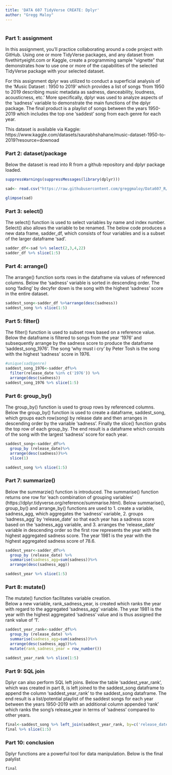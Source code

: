 ---
title: 'DATA 607 TidyVerse CREATE: Dplyr'
author: "Gregg Maloy"
---
#

## {.tabset}
### Part 1: assignment 
In this assignment, you’ll practice collaborating around a code project with 
GitHub.  Using one or more TidyVerse packages, and any dataset from fivethirtyeight.com
or Kaggle, create a programming sample “vignette” that demonstrates how to use one or
more of the capabilities of the selected TidyVerse package with your selected dataset.

For this assignment dplyr was utilized to conduct a superficial analysis of the 'Music
Dataset : 1950 to 2019' which provides a list of songs 'from 1950 to 2019 describing
music metadata as sadness, danceability, loudness, acousticness, etc.'  More
specifically, dplyr was used to analyze aspects of the 'sadness' variable to demonstrate
the main functions of the dplyr package.  The final product is a playlist of songs between the years 1950-2019 which includes the top one 'saddest' song from each genre for each year.  

This dataset is available via Kaggle: 
https://www.kaggle.com/datasets/saurabhshahane/music-dataset-1950-to-2019?resource=downoad    

\newpage    
### Part 2: dataset/package
Below the dataset is read into R from a github repository and dplyr package loaded.
```{r}
suppressWarnings(suppressMessages(library(dplyr)))

sad<- read.csv("https://raw.githubusercontent.com/greggmaloy/Data607_R/main/20230406_MUSIC.csv", na.strings=c("","NA"))

glimpse(sad)
```
\newpage
### Part 3: select() 
The select() function is used to select variables by name and index number.
Select() also allows the variable to be renamed.
The below code produces a new data frame, sadder_df, which consists of four variables and is a subset of the larger dataframe 'sad'.
```{r}
sadder_df<-sad %>% select(2,3,4,22) 
sadder_df %>% slice(1:5)
```
\newpage
### Part 4: arrange() 
The arrange() function sorts rows in the dataframe via values of referenced
columns. Below the 'sadness' variable is sorted in descending order.  The song 'fading' by decyfer down is the song with the highest 'sadness' score in the entire dataset.
```{r}
saddest_song<-sadder_df %>%arrange(desc(sadness))
saddest_song %>% slice(1:5)
```
\newpage
### Part 5: filter() 
The filter() function is used to subset rows based on a reference value.
Below the dataframe is filtered to songs from the year '1976' and subsequently arrange by the sadness score to produce the dataframe 'saddest_song_1976'. The song 'why must i cry' by Peter Tosh is the song with the highest 'sadness' score in 1976.
```{r}
#unique(sad$genre)
saddest_song_1976<-sadder_df%>% 
  filter(release_date %in% c('1976')) %>% 
  arrange(desc(sadness))
saddest_song_1976 %>% slice(1:5)
```


\newpage
### Part 6: group_by() 
The group_by() function is used to group rows by referenced columns.  Below the group_by() function is used to create a dataframe, saddest_song, which groups each row(song) by release date and then arranges in descending order by the variable 'sadness'.  Finally the slice() function grabs the top row of each group_by.  The end result is a dataframe which consists of the song with the largest 'sadness' score for each year.
```{r}
saddest_song<-sadder_df%>%
  group_by (release_date)%>%
  arrange(desc(sadness))%>%
  slice(1)

saddest_song %>% slice(1:5)
```
\newpage
### Part 7: summarize()
Below the summarzie() function is introduced. The summarise() function returns one row for 'each combination of grouping variables' (https://dplyr.tidyverse.org/reference/summarise.html).
Below summarise(), group_by() and arrange_by() functions are used to 1. create a variable, sadness_agg, which aggregates the 'sadness' variable, 2. groups 'sadness_agg' by 'release_date' so that each year has a sadness score based on the 'sadness_agg variable, and 3. arranges the 'release_date' variable in descending order so the first row represents the year with the highest aggregated sadness score. The year 1981 is the year with the highest aggregated sadness score of 78.6.
```{r}
saddest_year<-sadder_df%>% 
  group_by (release_date) %>% 
  summarise(sadness_agg=sum(sadness))%>% 
  arrange(desc(sadness_agg))

saddest_year %>% slice(1:5)
```
\newpage
### Part 8: mutate() 
The mutate() function facilitates variable creation.   
Below a new variable, rank_sadness_year, is created which ranks the year with regard to the aggregated 'sadness_agg' variable.  The year 1981 is the year with the highest aggregated 'sadness' value and is thus assigned the rank value of '1'.
```{r}
saddest_year_rank<-sadder_df%>% 
  group_by (release_date) %>% 
  summarise(sadness_agg=sum(sadness))%>% 
  arrange(desc(sadness_agg))%>% 
  mutate(rank_sadness_year = row_number())

saddest_year_rank %>% slice(1:5)
```
\newpage
### Part 9: SQL join 
Dplyr can also perform SQL left joins. Below the table 'saddest_year_rank', which was created in part 8, is left joined to the saddest_song dataframe to append the column 'saddest_year_rank' to the saddest_song dataframe.  The end result is a list/potential playlist of the saddest songs for each year between the years 1950-2019 with an additional column appended 'rank' which ranks the song's release_year in terms of 'sadness' compared to other years.
```{r}
final<-saddest_song %>% left_join(saddest_year_rank, by=c('release_date'))%>% select(1,2,3,6) 
final %>% slice(1:5)
```
\newpage
### Part 10: conclusion
Dplyr functions are a powerful tool for data manipulation.
Below is the final palylist
```{r}
final
```
